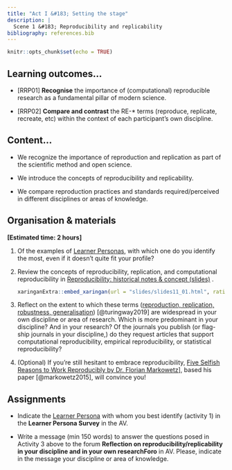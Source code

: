 ```yaml
---
title: "Act I &#183; Setting the stage"
description: |
  Scene 1 &#183; Reproducibility and replicability
bibliography: references.bib
---
```


```r
knitr::opts_chunk$set(echo = TRUE)
```

## Learning outcomes...


-   [RRP01] **Recognise** the importance of (computational) reproducible research as a fundamental pillar of modern science.

-   [RRP02] **Compare and contrast** the RE-* terms (reproduce, replicate, recreate, etc) within the context of each participant's own discipline.


## Content...

-   We recognize the importance of reproduction and replication as part of the scientific method and open science.

-   We introduce the concepts of reproducibility and replicability.

-   We compare reproduction practices and standards required/perceived in different disciplines or areas of knowledge.


## Organisation & materials

**[Estimated time: 2 hours]**

1.  Of the examples of [Learner Personas](personas.html), with which one do you identify the most, even if it doesn't quite fit your profile?

2.  Review the concepts of reproducibility, replication, and computational reproducibility in [Reproducibility: historical notes & concept (slides)](slides/slides11_01.html) <!--and [video](https://drive.google.com/file/d/1Fjd37NPEINIRgCOdmaa892ayG2IRaV7H/view?usp=sharing)-->.

    ```r
    xaringanExtra::embed_xaringan(url = "slides/slides11_01.html", ratio = "16:9")
    ```

3.  Reflect on the extent to which these terms ([reproduction, replication, robustness, generalisation](https://the-turing-way.netlify.app/reproducible-research/overview/overview-definitions.html)) [@turingway2019] are widespread in your own discipline or area of research. Which is more predominant in your discipline? And in your research? Of the journals you publish (or flag-ship journals in your discipline,) do they request articles that support computational reproducibility, 
empirical reproducibility, or statistical reproducibility?


4.  (Optional) If you're still hesitant to embrace reproducibility, [Five Selfish Reasons to Work Reproducibly by Dr. Florian Markowetz](https://www.youtube.com/watch?v=yVT07Sukv9Q)], based his paper [@markowetz2015], will convince you!

## Assignments

-   Indicate the [Learner Persona](personas.html) with whom you best identify (activity 1) in the **Learner Persona Survey** in the AV.

-   Write a message (min 150 words) to answer the questions posed in Activity 3 above to the forum  **Reflection on reproducibility/replicability in your discipline and in your own researchForo** in AV. Please, indicate in the message your discipline or area of knowledge.
